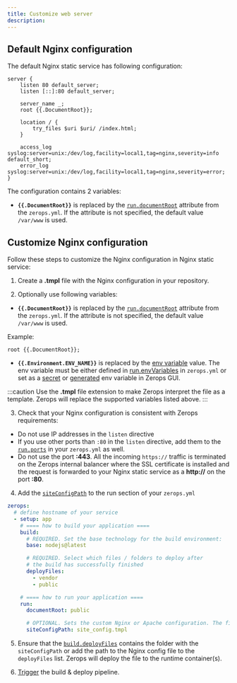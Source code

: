 ```yaml
---
title: Customize web server
description:
---
```


## Default Nginx configuration

The default Nginx static service has following configuration:

```
server {
    listen 80 default_server;
    listen [::]:80 default_server;

    server_name _;
    root {{.DocumentRoot}};

    location / {
        try_files $uri $uri/ /index.html;
    }

    access_log syslog:server=unix:/dev/log,facility=local1,tag=nginx,severity=info default_short;
    error_log syslog:server=unix:/dev/log,facility=local1,tag=nginx,severity=error;
}
```

The configuration contains 2 variables:

- **`{{.DocumentRoot}}`** is replaced by the <a href="/nginx/how-to/build-pipeline#documentroot">`run.documentRoot`</a> attribute from the `zerops.yml`. If the attribute is not specified, the default value `/var/www` is used.

## Customize Nginx configuration

Follow these steps to customize the Nginx configuration in Nginx static service:

1. Create a **.tmpl** file with the Nginx configuration in your repository.

2. Optionally use following variables:

- **`{{.DocumentRoot}}`** is replaced by the <a href="/nginx/how-to/build-pipeline#documentroot">`run.documentRoot`</a> attribute from the `zerops.yml`. If the attribute is not specified, the default value `/var/www` is used.

Example:

```
root {{.DocumentRoot}};
```

- **`{{.Environment.ENV_NAME}}`** is replaced by the [env variable](/nginx/how-to/env-variables) value. The env variable must be either defined in [run.envVariables](/nginx/how-to/build-pipeline#envvariables-1) in `zerops.yml` or set as a [secret](/nginx/how-to/env-variables#set-secret-env-variables-in-zerops-gui) or [generated](/nginx/how-to/env-variables#generated-env-variables) env variable in Zerops GUI.

:::caution
Use the **.tmpl** file extension to make Zerops interpret the file as a template. Zerops will replace the supported variables listed above.
:::

3. Check that your Nginx configuration is consistent with Zerops requirements:

- Do not use IP addresses in the `listen` directive
- If you use other ports than `:80` in the `listen` directive, add them to the <a href="/nginx/how-to/build-pipeline#ports">`run.ports`</a> in your `zerops.yml` as well.
- Do not use the port **:443**. All the incoming `https://` traffic is terminated on the Zerops internal balancer where the SSL certificate is installed and the request is forwarded to your Nginx static service as a **http://** on the port **:80**.

4. Add the <a href="/nginx/how-to/build-pipeline#siteconfigpath">`siteConfigPath`</a> to the run section of your `zerops.yml`

```yml
zerops:
  # define hostname of your service
  - setup: app
    # ==== how to build your application ====
    build:
      # REQUIRED. Set the base technology for the build environment:
      base: nodejs@latest

      # REQUIRED. Select which files / folders to deploy after
      # the build has successfully finished
      deployFiles:
        - vendor
        - public

    # ==== how to run your application ====
    run:
      documentRoot: public

      # OPTIONAL. Sets the custom Nginx or Apache configuration. The file must be deployed in the runtime container. Enter the path to the file relative to the /var/www folder
      siteConfigPath: site_config.tmpl
```

5. Ensure that the <a href="/nginx/how-to/build-pipeline#deployfiles">`build.deployFiles`</a> contains the folder with the `siteConfigPath` or add the path to the Nginx config file to the `deployFiles` list. Zerops will deploy the file to the runtime container(s).

6. [Trigger](/nginx/how-to/trigger-pipeline) the build & deploy pipeline.
